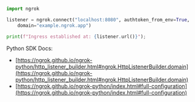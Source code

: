 ```python
import ngrok

listener = ngrok.connect("localhost:8080", authtoken_from_env=True,
    domain="example.ngrok.app")

print(f"Ingress established at: {listener.url()}");
```

Python SDK Docs:

- [https://ngrok.github.io/ngrok-python/http_listener_builder.html#ngrok.HttpListenerBuilder.domain](https://ngrok.github.io/ngrok-python/http_listener_builder.html#ngrok.HttpListenerBuilder.domain)
- [https://ngrok.github.io/ngrok-python/index.html#full-configuration](https://ngrok.github.io/ngrok-python/index.html#full-configuration)
